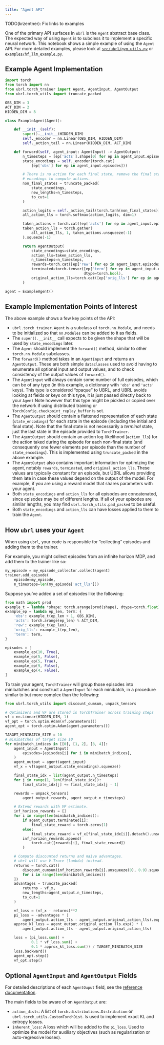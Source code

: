 ```yaml
---
title: "Agent API"
---
```


TODO(krzentner): Fix links to examples

One of the primary API surfaces in `ubrl` is the `Agent` abstract base class.
The expected way of using `Agent` is to subcless it to implement a specific neural network.
This notebook shows a simple example of using the `Agent` API.
For more detailed examples, please look at
[`src/ubrl/gym_utils.py`](src/ubrl/gym_utils.py) or
[`examples/hf_llm_example.py`](examples/hf_llm_example.py).

## Example Agent Implementation

```python
import torch
from torch import nn
from ubrl.torch_trainer import Agent, AgentInput, AgentOutput
from ubrl.torch_utils import truncate_packed

OBS_DIM = 3
ACT_DIM = 2
HIDDEN_DIM = 8

class ExampleAgent(Agent):

    def __init__(self):
        super().__init__(HIDDEN_DIM)
        self._encoder = nn.Linear(OBS_DIM, HIDDEN_DIM)
        self._action_tail = nn.Linear(HIDDEN_DIM, ACT_DIM)

    def forward(self, agent_input: AgentInput) -> AgentOutput:
        n_timesteps = [ep['acts'].shape[0] for ep in agent_input.episodes]
        state_encodings = self._encoder(torch.cat(
            [ep['obs'] for ep in agent_input.episodes]))

        # There is no action for each final state, remove the final state
        # encodings to compute actions.
        non_final_states = truncate_packed(
            state_encodings,
            new_lengths=n_timesteps,
            to_cut=1
        )

        action_logits = self._action_tail(torch.tanh(non_final_states))
        all_action_lls = torch.softmax(action_logits, dim=1)

        taken_actions = torch.cat([ep['acts'] for ep in agent_input.episodes])
        taken_action_lls = torch.gather(
            all_action_lls, 1, taken_actions.unsqueeze(-1)
        ).squeeze(-1)

        return AgentOutput(
            state_encodings=state_encodings,
            action_lls=taken_action_lls,
            n_timesteps=n_timesteps,
            rewards=torch.cat([ep['rew'] for ep in agent_input.episodes]),
            terminated=torch.tensor([ep['term'] for ep in agent_input.episodes],
                                    dtype=torch.bool),
            original_action_lls=torch.cat([ep['orig_lls'] for ep in agent_input.episodes]),
        )

agent = ExampleAgent()
```

## Example Implementation Points of Interest

The above example shows a few key points of the API:

- `ubrl.torch_trainer.Agent` is a subclass of `torch.nn.Module`, and needs to
    be initialized so that `nn.Modules` can be added to it as fields.
- The `super().__init__` call expects to be given the shape that will be used
  by `state_encodings` later.
- The `Agent` should implement the `forward()` method, similar to other
  `torch.nn.Module` subclasses.
- The `forward()` method takes in an `AgentInput` and returns an `AgentOutput`.
  These are both simple `dataclasses` used to avoid having to enumerate all
  optional input and output values, and to check consistency of the output
  values of `forward()`.
- The `AgentInput` will always contain some number of full episodes, which can
  be of any type (in this example, a dictionary with `'obs'` and `'acts'`
  keys). This type is considered "opaque" to UBRL, and UBRL avoids looking at
  fields or keys on this type, it is just passed directly back to your `Agent`
  Note however that this type might be pickled or copied over the network if
  using distributed training or `TorchConfig.checkpoint_replay_buffer` is set.
- The `AgentOutput` should contain a flattened representation of each state
  (`state_encodings`) for each state in the episode (including the initial and
  final state). Note that the final state is not necessarily a _terminal_
  state, just the last state in the episode provided to `TorchTrainer`.
- The `AgentOutput` should contain an action log-likelihood (`action_lls`) for
  the action taked during the episode for each non-final state (and
  consequently one fewer elements per episode than the number of
  `state_encodings`). This is implemented using `truncate_packed` in the above
  example. 
- The `AgentOutput` also contains important information for optimizing the
  agent, notably `rewards`, `terminated`, and `original_action_lls`.
  These values are typically constant for an episode, but UBRL allows providing
  them late in case these values depend on the output of the model. For
  example, if you are using a reward model that shares parameters with your
  agent.
- Both `state_encodings` and `action_lls` for all episodes are concatenated,
  since episodes may be of different lengths. If all of your episodes are
  similar lengths, you may find `ubrl.torch_utils.pad_packed` to be useful.
- Both `state_encodings` and `action_lls` can have losses applied to them to
  train the `Agent`.

## How `ubrl` uses your `Agent`

When using `ubrl`, your code is responsible for "collecting" episodes and
adding them to the trainer.

For example, you might collect episodes from an infinite horizon MDP, and add
them to the trainer like so:

```python
my_episode = my_episode_collector.collect(agent)
trainer.add_episode(
    episode=my_episode,
    n_timesteps=len(my_episode['act_lls']))
```

Suppose you've added a set of episodes like the following:

```python
from math import prod
example_t = lambda *shape: torch.arange(prod(shape), dtype=torch.float).reshape(shape)
example_ep = lambda ep_len, term: {
    'obs': example_t(ep_len + 1, OBS_DIM),
    'acts': torch.arange(ep_len) % ACT_DIM,
    'rew': example_t(ep_len),
    'orig_lls': example_t(ep_len),
    'term': term,
}

episodes = [
    example_ep(10, True),
    example_ep(5, False),
    example_ep(5, True),
    example_ep(9, False),
    example_ep(4, False),
]
```

To train your agent, `TorchTrainer` will group those episodes into minibatches
and construct a `AgentInput` for each minibatch, in a procedure similar to but
more complex than the following:

```python
from ubrl.torch_utils import discount_cumsum, unpack_tensors

# Optimizers and VF are stored in TorchTrainer across training steps
vf = nn.Linear(HIDDEN_DIM, 1)
vf_opt = torch.optim.Adam(vf.parameters())
agent_opt = torch.optim.Adam(agent.parameters())

TARGET_MINIBATCH_SIZE = 10
# minibatches of target size 10
for minibatch_indices in [[0], [1, 2], [3, 4]]:
    agent_input = AgentInput(
        episodes=[episodes[i] for i in minibatch_indices],
    )
    agent_output = agent(agent_input)
    vf_x = vf(agent_output.state_encodings).squeeze()

    final_state_idx = list(agent_output.n_timesteps)
    for j in range(1, len(final_state_idx)):
        final_state_idx[j] += final_state_idx[j - 1]

    rewards = unpack_tensors(
        agent_output.rewards, agent_output.n_timesteps)

    # Extend rewards with VF estimate.
    inf_horizon_rewards = []
    for i in range(len(minibatch_indices)):
        if agent_output.terminated[i]:
            final_state_reward = torch.zeros(1)
        else:
            final_state_reward = vf_x[final_state_idx[i]].detach().unsqueeze(-1)
        inf_horizon_rewards.append(
            torch.cat([rewards[i], final_state_reward])
        )

    # Compute discounted returns and naive advantages.
    # ubrl will use V-Trace (lambda) instead.
    returns = torch.cat([
        discount_cumsum(inf_horizon_rewards[i].unsqueeze(0), 0.9).squeeze(0)
        for i in range(len(minibatch_indices))
    ])
    advantages = truncate_packed(
        returns - vf_x,
        new_lengths=agent_output.n_timesteps,
        to_cut=1
    )

    vf_loss = (vf_x - returns)**2
    pi_loss = -advantages * (
        agent_output.action_lls - agent_output.original_action_lls).exp()
    approx_kl_loss = agent_output.original_action_lls.exp() * (
        agent_output.action_lls - agent_output.original_action_lls)

    loss = (pi_loss.sum() +
            0.1 * vf_loss.sum() +
            0.1 * approx_kl_loss.sum()) / TARGET_MINIBATCH_SIZE
    loss.backward()
    agent_opt.step()
    vf_opt.step()
```

## Optional `AgentInput` and `AgentOutput` Fields

For detailed descriptions of each `AgentOuput` field, see the
[reference documentation](docs/ubrl/torch_trainer.py#AgentOutput).

The main fields to be aware of on `AgentOutput` are:

- `action_dists`: A list of `torch.distributions.Distribution` or
  `ubrl.torch_utils.CustomTorchDist`. Is used to implement exact KL and entropy
  losses.
- `inherent_loss`: A loss which will be added to the `pi_loss`. Used to
  optimize the model for auxiliary objectives (such as regularization or
  auto-regressive losses).
